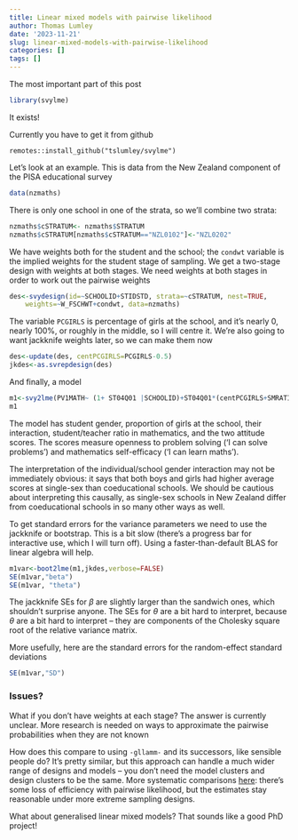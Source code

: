 ```yaml
---
title: Linear mixed models with pairwise likelihood
author: Thomas Lumley
date: '2023-11-21'
slug: linear-mixed-models-with-pairwise-likelihood
categories: []
tags: []
---
```


The most important part of this post

```r
library(svylme)
```

It exists!

Currently you have to get it from github

```
remotes::install_github("tslumley/svylme")
```

Let's look at an example.  This is data from the New Zealand component of the PISA educational survey

```r
data(nzmaths)
```

There is only one school in one of the strata, so we'll combine two strata:

```r
nzmaths$cSTRATUM<- nzmaths$STRATUM
nzmaths$cSTRATUM[nzmaths$cSTRATUM=="NZL0102"]<-"NZL0202"
```

We have weights both for the student and the school; the `condwt` variable is the implied weights for the student stage of sampling.  We get a two-stage design with weights at both stages.  We need weights at both stages in order to work out the pairwise weights

```r
des<-svydesign(id=~SCHOOLID+STIDSTD, strata=~cSTRATUM, nest=TRUE,
	weights=~W_FSCHWT+condwt, data=nzmaths)
```

The variable `PCGIRLS` is percentage of girls at the school, and it's nearly 0, nearly 100%, or roughly in the middle, so I will centre it.  We're also going to want jackknife weights later, so we can make them now


```r
des<-update(des, centPCGIRLS=PCGIRLS-0.5)
jkdes<-as.svrepdesign(des)
```

And finally, a model
```r
m1<-svy2lme(PV1MATH~ (1+ ST04Q01 |SCHOOLID)+ST04Q01*(centPCGIRLS+SMRATIO)+MATHEFF+OPENPS, design=des, return.devfun=TRUE)
m1
```

The model has student gender, proportion of girls at the school, their interaction, student/teacher ratio in mathematics, and the two attitude scores.  The scores measure openness to problem solving ('I can solve problems') and mathematics self-efficacy ('I can learn maths'). 

The interpretation of the individual/school gender interaction may not be immediately obvious: it says that both boys and girls had higher average scores at single-sex than coeducational schools. We should be cautious about interpreting this causally, as single-sex schools in New Zealand differ from coeducational schools in so many other ways as well. 


To get standard errors for the variance parameters we need to use the jackknife or bootstrap. This is a bit slow (there's a progress bar for interactive use, which I will turn off). Using a faster-than-default BLAS for linear algebra will help.

```r
m1var<-boot2lme(m1,jkdes,verbose=FALSE)
SE(m1var,"beta")
SE(m1var, "theta")
```

The jackknife SEs for $\beta$ are slightly larger than the sandwich ones, which shouldn't surprise anyone.  The SEs for $\theta$ are a bit hard to interpret, because $\theta$ are a bit hard to interpret -- they are components of the Cholesky square root of the relative variance matrix.

More usefully, here are the standard errors for the random-effect standard deviations

```r
SE(m1var,"SD")
```

### Issues?

What if you don't have weights at each stage? The answer is currently unclear.  More research is needed on ways to approximate the pairwise probabilities when they are not known

How does this compare to using `-gllamm-` and its successors, like sensible people do? It's pretty similar, but this approach can handle a much wider range of designs and models -- you don't need the model clusters and design clusters to be the same.  More systematic comparisons [here](https://arxiv.org/abs/2307.04944): there's some loss of efficiency with pairwise likelihood, but the estimates stay reasonable under more extreme sampling designs.

What about generalised linear mixed models? That sounds like a good PhD project!


